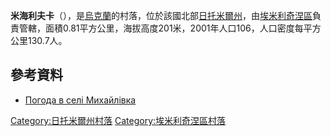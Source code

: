 {{coord|50|53|40|N|28|5|53|E|scale:30000|display=title}}

'''米海利夫卡'''（{{lang-uk|Михайлівка}}），是[[烏克蘭|烏克蘭]]的村落，位於該國北部[[日托米爾州|日托米爾州]]，由[[埃米利奇涅區|埃米利奇涅區]]負責管轄，面積0.81平方公里，海拔高度201米，2001年人口106，人口密度每平方公里130.7人。

==參考資料==
* [http://weather.in.ua/ua/zhitomirskaja/15944 Погода в селі Михайлівка] {{Wayback|url=http://weather.in.ua/ua/zhitomirskaja/15944 |date=20111219172147 }}

{{DEFAULTSORT:Михайлівка}}
[[Category:日托米爾州村落|Category:日托米爾州村落]]
[[Category:埃米利奇涅區村落|Category:埃米利奇涅區村落]]


{{Zhytomyr-geo-stub}}